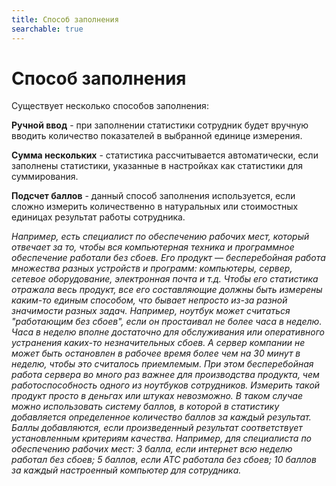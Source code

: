 ```yaml
---
title: Способ заполнения
searchable: true
---
```


# Способ заполнения

Существует несколько способов заполнения:

**Ручной ввод** - при заполнении статистики сотрудник будет вручную вводить количество показателей в выбранной единице измерения.

**Сумма нескольких** - статистика рассчитывается автоматически, если заполнены статистики, указанные в настройках как статистики для суммирования.

**Подсчет баллов** - данный способ заполнения используется, если сложно измерить количественно в натуральных или стоимостных единицах результат работы сотрудника.

*Например, есть специалист по обеспечению рабочих мест, который отвечает за то, чтобы вся компьютерная техника и программное обеспечение работали без сбоев. Его продукт — бесперебойная работа множества разных устройств и программ: компьютеры, сервер, сетевое оборудование, электронная почта и т.д.* *Чтобы его статистика отражала весь продукт, все его составляющие должны быть измерены каким-то единым способом, что бывает непросто из-за разной значимости разных задач.* *Например, ноутбук может считаться "работающим без сбоев", если он простаивал не более часа в неделю. Часа в неделю вполне достаточно для обслуживания или оперативного устранения каких-то незначительных сбоев. А сервер компании не может быть остановлен в рабочее время более чем на 30 минут в неделю, чтобы это считалось приемлемым. При этом бесперебойная работа сервера во много раз важнее для производства продукта, чем работоспособность одного из ноутбуков сотрудников. Измерить такой продукт просто в деньгах или штуках невозможно.* *В таком случае можно использовать систему баллов, в которой в статистику добавляется определенное количество баллов за каждый результат. Баллы добавляются, если произведенный результат соответствует установленным критериям качества.* *Например, для специалиста по обеспечению рабочих мест: 3 балла, если интернет всю неделю работал без сбоев; 5 баллов, если АТС работала без сбоев; 10 баллов за каждый настроенный компьютер для сотрудника.*
